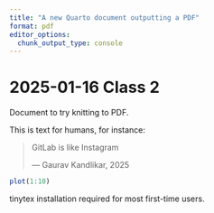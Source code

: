 ```yaml
---
title: "A new Quarto document outputting a PDF"
format: pdf
editor_options: 
  chunk_output_type: console
---
```


# 2025-01-16 Class 2

Document to try knitting to PDF.

This is text for humans, for instance:

> GitLab is like Instagram
> 
> --- Gaurav Kandlikar, 2025

```r
plot(1:10)
```

tinytex installation required for most first-time users.
